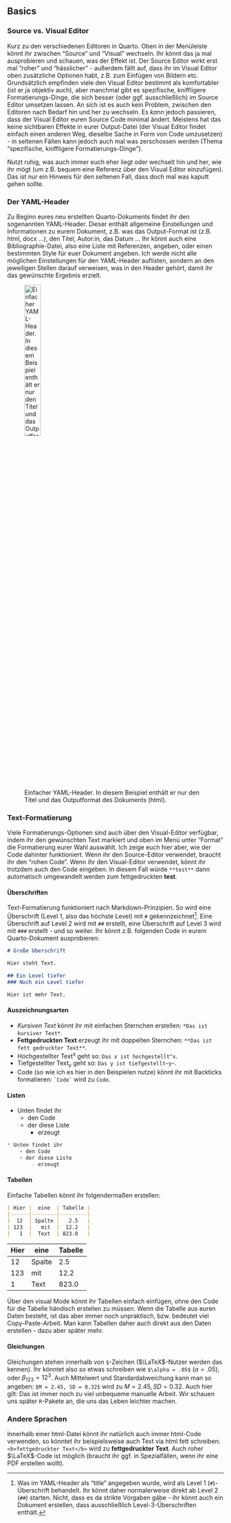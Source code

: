 
## Basics

### Source vs. Visual Editor

Kurz zu den verschiedenen Editoren in Quarto. 
Oben in der Menüleiste könnt ihr zwischen "Source" und "Visual" wechseln. 
Ihr könnt das ja mal ausprobieren und schauen, was der Effekt ist. 
Der Source Editor wirkt erst mal "roher" und "hässlicher" - außerdem fällt auf, dass ihr im Visual Editor oben zusätzliche Optionen habt, z.B. zum Einfügen von Bildern etc.
Grundsätzlich empfinden viele den Visual Editor bestimmt als komfortabler (ist er ja objektiv auch), aber manchmal gibt es spezifische, kniffligere Formatierungs-Dinge, die sich besser (oder ggf. ausschließlich) im Source Editor umsetzen lassen.
An sich ist es auch kein Problem, zwischen den Editoren nach Bedarf hin und her zu wechseln.
Es *kann* jedoch passieren, dass der Visual Editor euren Source Code minimal ändert. 
Meistens hat das keine sichtbaren Effekte in eurer Output-Datei (der Visual Editor findet einfach einen anderen Weg, dieselbe Sache in Form von Code umzusetzen) - in seltenen Fällen kann jedoch auch mal was zerschossen werden (Thema "spezifische, kniffligere Formatierungs-Dinge").

Nutzt ruhig, was auch immer euch eher liegt oder wechselt hin und her, wie ihr mögt (um z.B. bequem eine Referenz über den Visual Editor einzufügen).
Das ist nur ein Hinweis für den seltenen Fall, dass doch mal was kaputt gehen sollte.

### Der YAML-Header

Zu Beginn eures neu erstellten Quarto-Dokuments findet ihr den sogenannten YAML-Header. 
Dieser enthält allgemeine Einstellungen und Informationen zu eurem Dokument, z.B. was das Output-Format ist (z.B. html, docx ...), den Titel, Autor:in, das Datum ...
Ihr könnt auch eine Bibliographie-Datei, also eine Liste mit Referenzen, angeben, oder einen bestimmten Style für euer Dokument angeben. 
Ich werde nicht alle möglichen Einstellungen für den YAML-Header auflisten, sondern an den jeweiligen Stellen darauf verweisen, was in den Header gehört, damit ihr das gewünschte Ergebnis erzielt.

![Einfacher YAML-Header. In diesem Beispiel enthält er nur den Titel und das Outputformat des Dokuments (html).](pics/yaml_header.png){#fig-new-chunk width=30%}

### Text-Formatierung

Viele Formatierungs-Optionen sind auch über den Visual-Editor verfügbar, indem ihr den gewünschten Text markiert und oben im Menü unter "Format" die Formatierung eurer Wahl auswählt. 
Ich zeige euch hier aber, wie der Code dahinter funktioniert. 
Wenn ihr den Source-Editor verwendet, braucht ihr den "rohen Code". 
Wenn ihr den Visual-Editor verwendet, könnt ihr trotzdem auch den Code eingeben. 
In diesem Fall würde `**test**` dann automatisch umgewandelt werden zum fettgedruckten **test**.

#### Überschriften

Text-Formatierung funktioniert nach Markdown-Prinzipien. 
So wird eine Überschrift (Level 1, also das höchste Level) mit `#` gekennzeichnet[^ueberschrift]. 
Eine Überschrift auf Level 2 wird mit `##` erstellt, eine Überschrift auf Level 3 wird mit `###` erstellt - und so weiter. 
Ihr könnt z.B. folgenden Code in eurem Quarto-Dokument ausprobieren:

```markdown
# Große Überschrift

Hier steht Text.

## Ein Level tiefer
### Noch ein Level tiefer

Hier ist mehr Text.
```

[^ueberschrift]: Was im YAML-Header als "title" angegeben wurde, wird als Level 1 (`#`)-Überschrift behandelt. Ihr könnt daher normalerweise direkt ab Level 2 (`##`) starten. Nicht, dass es da strikte Vorgaben gäbe - ihr könnt auch ein Dokument erstellen, dass ausschließlich Level-3-Überschriften enthält.

#### Auszeichnungsarten

- *Kursiven Text* könnt ihr mit einfachen Sternchen erstellen: `*Das ist kursiver Text*`.
- **Fettgedruckten Text** erzeugt ihr mit doppelten Sternchen: `**Das ist fett gedruckter Text**`.
- Hochgestellter Text^x^ geht so: `Das x ist hochgestellt^x`.
- Tiefgestellter Text~y~ geht so: `Das y ist tiefgestellt~y~`.
- Code (so wie ich es hier in den Beispielen nutze) könnt ihr mit Backticks formatieren: `` `Code` `` wird zu `Code`.

#### Listen

* Unten findet ihr
    + den Code
    + der diese Liste
        - erzeugt

```markdown
* Unten findet ihr
    + den Code
    + der diese Liste
        - erzeugt
```

#### Tabellen

Einfache Tabellen könnt ihr folgendermaßen erstellen:

```markdown
| Hier |  eine  | Tabelle |
|------|--------|---------|
|  12  | Spalte |   2.5   |
| 123  |   mit  |  12.2   |
|   1  |  Text  | 823.0   |
```

| Hier |  eine  | Tabelle |
|------|--------|---------|
|  12  | Spalte |   2.5   |
| 123  |   mit  |  12.2   |
|   1  |  Text  | 823.0   |

Über den visual Mode könnt ihr Tabellen einfach einfügen, ohne den Code für die Tabelle händisch erstellen zu müssen.
Wenn die Tabelle aus euren Daten besteht, ist das aber immer noch unpraktisch, bzw. bedeutet viel Copy-Paste-Arbeit. 
Man kann Tabellen daher auch direkt aus den Daten erstellen - dazu aber später mehr.

#### Gleichungen

Gleichungen stehen innerhalb von `$`-Zeichen ($\LaTeX$-Nutzer werden das kennen).
Ihr könntet also so etwas schreiben wie `$\alpha = .05$` ($\alpha = .05$), oder $\beta_{123} = 12^3$.
Auch Mittelwert und Standardabweichung kann man so angeben: `$M = 2.45, SD = 0.32$` wird zu $M = 2.45, SD = 0.32$. 
Auch hier gilt: Das ist immer noch zu viel unbequeme manuelle Arbeit. 
Wir schauen uns später `R`-Pakete an, die uns das Leben leichter machen.

### Andere Sprachen

Innerhalb einer html-Datei könnt ihr natürlich auch immer html-Code verwenden, so könntet ihr beispielsweise auch Text via html fett schreiben: `<b>fettgedruckter Text</b>` wird zu <b>fettgedruckter Text</b>.
Auch roher $\LaTeX$-Code ist möglich (braucht ihr ggf. in Spezialfällen, wenn ihr eine PDF erstellen wollt).
